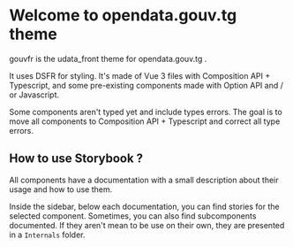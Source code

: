 
<Meta title="Introduction" />

# Welcome to opendata.gouv.tg  theme

gouvfr is the udata_front theme for opendata.gouv.tg .

It uses DSFR for styling.
It's made of Vue 3 files with Composition API + Typescript, and some pre-existing components made with Option API and / or Javascript.

Some components aren't typed yet and include types errors.
The goal is to move all components to Composition API + Typescript and correct all type errors.

## How to use Storybook ?

All components have a documentation with a small description about their usage and how to use them.

Inside the sidebar, below each documentation, you can find stories for the selected component.
Sometimes, you can also find subcomponents documented.
If they aren't mean to be use on their own, they are presented in a `Internals` folder.
